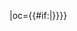 {{fb team|t=大连一方|tan=大连一方足球俱乐部|tc=CHN|abb={{#if:{{{abb|}}}|一方}}|oc={{#if:{{{oc|}}}|{{{oc}}}}}}}<!--
--><noinclude>[[Category:中国足球甲级联赛模板|{{PAGENAME}}]]</noinclude>